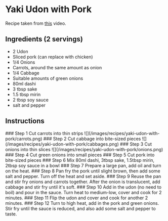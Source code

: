 
# Yaki Udon with Pork
Recipe taken from [this](https://youtu.be/8owBsNa_m5g?si=RpG3h7B05332N6wR) video.
## Ingredients (2 servings)
- 2 Udon
- Sliced pork (can replace with chicken)
- 1/4 Onions
- Carrots, around the same amount as onion
- 1/4 Cabbage
- Suitable amounts of green onions
- 80ml dashi
- 3 tbsp sake
- 1.5 tbsp mirin
- 2 tbsp soy sauce
- salt and pepper
## Instructions
<Steps>
### Step 1
Cut carrots into thin strips
![](/images/recipes/yaki-udon-with-pork/carrots.png)
### Step 2
Cut cabbage into bite-sized pieces
![](/images/recipes/yaki-udon-with-pork/cabbages.png)
### Step 3
Cut onions into thin slices
![](/images/recipes/yaki-udon-with-pork/onions.png)
### Step 4
Cut green onions into small pieces
### Step 5
Cut pork into bite-sized pieces
### Step 6
Mix 80ml dashi, 3tbsp sake, 1.5tbsp mirin, 2tbsp soy sauce in a bowl
### Step 7
Prepare a large pan, add oil and turn on the heat.
### Step 8
Pan fry the pork until slight brown, then add some salt and pepper. Turn off the heat and set aside.
### Step 9
Reuse the pan and stir fry onions and carrots together. After the onion is translucent, add cabbage and stir fry until it's soft.
### Step 10
Add in the udon (no need to boil) and pour in the sauce. Turn heat to medium-low, cover and cook for 2 minutes.
### Step 11
Flip the udon and cover and cook for another 2 minutes.
### Step 12
Turn to high heat, add in the pork and green onions. Stir fry until the sauce is reduced, and also add some salt and pepper to taste.
</Steps>